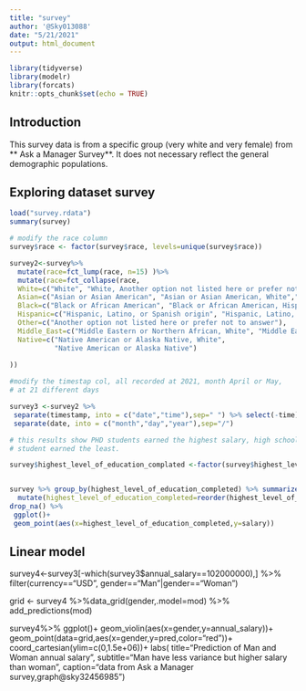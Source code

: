 ```yaml
---
title: "survey"
author: '@Sky013088'
date: "5/21/2021"
output: html_document
---
```


```r
library(tidyverse)
library(modelr)
library(forcats)
knitr::opts_chunk$set(echo = TRUE)
```
## Introduction 

This survey data is from a specific group (very white and very female) from ** Ask a Manager Survey**. It does not necessary reflect the general demographic populations. 

## Exploring dataset survey

```r
load("survey.rdata")
summary(survey)
```

```r
# modify the race column
survey$race <- factor(survey$race, levels=unique(survey$race))

survey2<-survey%>% 
  mutate(race=fct_lump(race, n=15) )%>% 
  mutate(race=fct_collapse(race,
  White=c("White", "White, Another option not listed here or prefer not to answer"),
  Asian=c("Asian or Asian American", "Asian or Asian American, White","Asian or Asian American, Another option not listed here or prefer not to answer","Asian or Asian American, Another option not listed here or prefer not to answer","Asian or Asian American, Hispanic, Latino, or Spanish origin, White","Asian or Asian American, Hispanic, Latino, or Spanish origin, White","Asian or Asian American, Hispanic, Latino, or Spanish origin"),
  Black=c("Black or African American", "Black or African American, Hispanic, Latino, or Spanish origin","Black or African American, White"),
  Hispanic=c("Hispanic, Latino, or Spanish origin", "Hispanic, Latino, or Spanish origin, White"),
  Other=c("Another option not listed here or prefer not to answer"),
  Middle_East=c("Middle Eastern or Northern African, White", "Middle Eastern or Northern African"),
  Native=c("Native American or Alaska Native, White", 
           "Native American or Alaska Native")
  
))
```

```r
#modify the timestap col, all recorded at 2021, month April or May, 
# at 21 different days 

survey3 <-survey2 %>%
 separate(timestamp, into = c("date","time"),sep=" ") %>% select(-time)%>%
 separate(date, into = c("month","day","year"),sep="/")

```


```r

# this results show PHD students earned the highest salary, high school 
# student earned the least.

survey$highest_level_of_education_complated <-factor(survey$highest_level_of_education_completed, unique(survey$highest_level_of_education_completed))


survey %>% group_by(highest_level_of_education_completed) %>% summarize(salary=mean(annual_salary,na.rm=TRUE)) %>%
  mutate(highest_level_of_education_completed=reorder(highest_level_of_education_completed,salary)) %>% 
drop_na() %>%
 ggplot()+
 geom_point(aes(x=highest_level_of_education_completed,y=salary))

```


## Linear model

survey4<-survey3[-which(survey3$annual_salary==102000000),] %>% filter(currency=="USD", gender=="Man"|gender=="Woman") 

grid <- survey4 %>%data_grid(gender,.model=mod) %>%
add_predictions(mod)


survey4%>%
ggplot()+
geom_violin(aes(x=gender,y=annual_salary))+
geom_point(data=grid,aes(x=gender,y=pred,color="red"))+
coord_cartesian(ylim=c(0,1.5e+06))+
labs(
title="Prediction of Man and Woman annual salary",
subtitle="Man have less variance but higher salary than woman",
caption="data from Ask a Manager survey,graph@sky32456985")




